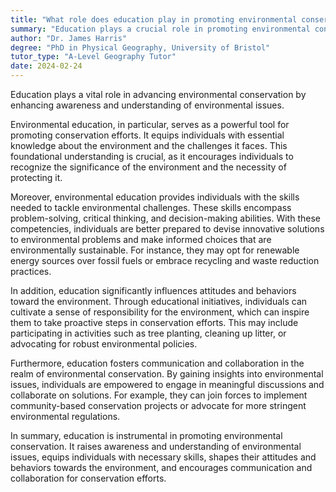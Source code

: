 ```yaml
---
title: "What role does education play in promoting environmental conservation?"
summary: "Education plays a crucial role in promoting environmental conservation by fostering awareness and understanding of environmental issues."
author: "Dr. James Harris"
degree: "PhD in Physical Geography, University of Bristol"
tutor_type: "A-Level Geography Tutor"
date: 2024-02-24
---
```


Education plays a vital role in advancing environmental conservation by enhancing awareness and understanding of environmental issues.

Environmental education, in particular, serves as a powerful tool for promoting conservation efforts. It equips individuals with essential knowledge about the environment and the challenges it faces. This foundational understanding is crucial, as it encourages individuals to recognize the significance of the environment and the necessity of protecting it.

Moreover, environmental education provides individuals with the skills needed to tackle environmental challenges. These skills encompass problem-solving, critical thinking, and decision-making abilities. With these competencies, individuals are better prepared to devise innovative solutions to environmental problems and make informed choices that are environmentally sustainable. For instance, they may opt for renewable energy sources over fossil fuels or embrace recycling and waste reduction practices.

In addition, education significantly influences attitudes and behaviors toward the environment. Through educational initiatives, individuals can cultivate a sense of responsibility for the environment, which can inspire them to take proactive steps in conservation efforts. This may include participating in activities such as tree planting, cleaning up litter, or advocating for robust environmental policies.

Furthermore, education fosters communication and collaboration in the realm of environmental conservation. By gaining insights into environmental issues, individuals are empowered to engage in meaningful discussions and collaborate on solutions. For example, they can join forces to implement community-based conservation projects or advocate for more stringent environmental regulations.

In summary, education is instrumental in promoting environmental conservation. It raises awareness and understanding of environmental issues, equips individuals with necessary skills, shapes their attitudes and behaviors towards the environment, and encourages communication and collaboration for conservation efforts.
    